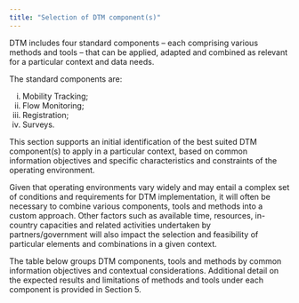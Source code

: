 ```yaml
---
title: "Selection of DTM component(s)"
---
```


DTM  includes  four  standard  components  –  each  comprising various  methods  and  tools  –  that  can  be  applied,  adapted  and combined as relevant for a particular context and data needs. 

The standard components are:

i.  Mobility Tracking;
ii. Flow Monitoring;
iii.  Registration;
iv.  Surveys.

This  section  supports  an  initial  identification  of  the  best  suited DTM  component(s)  to  apply  in  a  particular  context,  based  on common  information  objectives  and  specific  characteristics  and constraints of the operating environment.

Given  that  operating  environments  vary  widely  and  may entail  a  complex  set  of  conditions  and  requirements  for  DTM implementation,  it  will  often  be  necessary  to  combine  various components, tools and methods into a custom approach. Other factors such as available time, resources, in-country capacities and related  activities  undertaken  by  partners/government  will  also impact  the  selection  and  feasibility  of  particular  elements  and combinations in a given context.

The table below groups DTM components, tools and methods by common  information  objectives  and  contextual  considerations. Additional  detail  on  the  expected  results  and  limitations  of methods and tools under each component is provided in Section 5.
